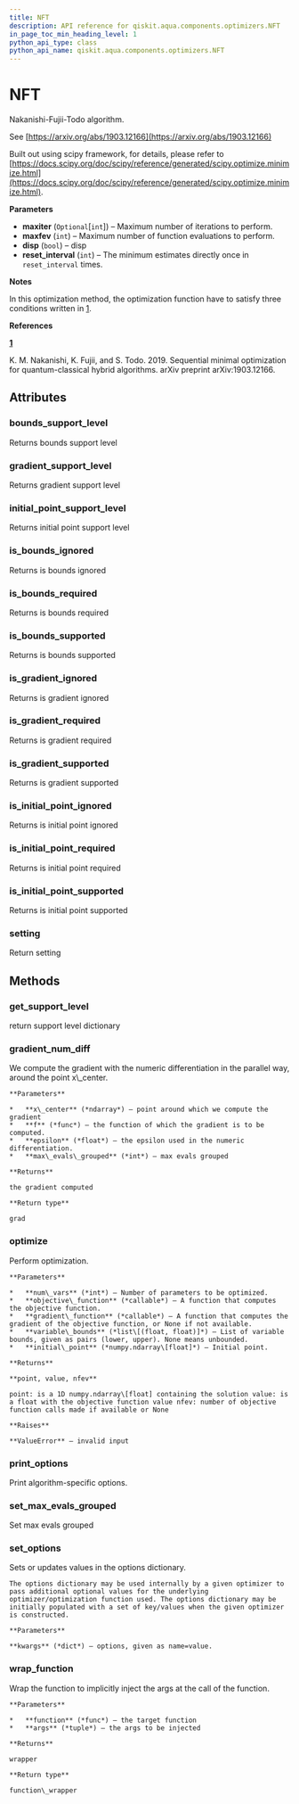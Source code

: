 ```yaml
---
title: NFT
description: API reference for qiskit.aqua.components.optimizers.NFT
in_page_toc_min_heading_level: 1
python_api_type: class
python_api_name: qiskit.aqua.components.optimizers.NFT
---
```


# NFT

<Class id="qiskit.aqua.components.optimizers.NFT" isDedicatedPage={true} github="https://github.com/qiskit-community/qiskit-aqua/tree/stable/0.7/qiskit/aqua/components/optimizers/nft.py" signature="NFT(maxiter=None, maxfev=1024, disp=False, reset_interval=32)" modifiers="class">
  Nakanishi-Fujii-Todo algorithm.

  See [https://arxiv.org/abs/1903.12166](https://arxiv.org/abs/1903.12166)

  Built out using scipy framework, for details, please refer to [https://docs.scipy.org/doc/scipy/reference/generated/scipy.optimize.minimize.html](https://docs.scipy.org/doc/scipy/reference/generated/scipy.optimize.minimize.html).

  **Parameters**

  *   **maxiter** (`Optional`\[`int`]) – Maximum number of iterations to perform.
  *   **maxfev** (`int`) – Maximum number of function evaluations to perform.
  *   **disp** (`bool`) – disp
  *   **reset\_interval** (`int`) – The minimum estimates directly once in `reset_interval` times.

  **Notes**

  In this optimization method, the optimization function have to satisfy three conditions written in   <span id="id1" />[1](#id2).

  **References**

  <span id="id2" />

  **[1](#id1)**

  K. M. Nakanishi, K. Fujii, and S. Todo. 2019. Sequential minimal optimization for quantum-classical hybrid algorithms. arXiv preprint arXiv:1903.12166.

  ## Attributes

  <span id="nft-bounds-support-level" />

  ### bounds\_support\_level

  <Attribute id="qiskit.aqua.components.optimizers.NFT.bounds_support_level">
    Returns bounds support level
  </Attribute>

  <span id="nft-gradient-support-level" />

  ### gradient\_support\_level

  <Attribute id="qiskit.aqua.components.optimizers.NFT.gradient_support_level">
    Returns gradient support level
  </Attribute>

  <span id="nft-initial-point-support-level" />

  ### initial\_point\_support\_level

  <Attribute id="qiskit.aqua.components.optimizers.NFT.initial_point_support_level">
    Returns initial point support level
  </Attribute>

  <span id="nft-is-bounds-ignored" />

  ### is\_bounds\_ignored

  <Attribute id="qiskit.aqua.components.optimizers.NFT.is_bounds_ignored">
    Returns is bounds ignored
  </Attribute>

  <span id="nft-is-bounds-required" />

  ### is\_bounds\_required

  <Attribute id="qiskit.aqua.components.optimizers.NFT.is_bounds_required">
    Returns is bounds required
  </Attribute>

  <span id="nft-is-bounds-supported" />

  ### is\_bounds\_supported

  <Attribute id="qiskit.aqua.components.optimizers.NFT.is_bounds_supported">
    Returns is bounds supported
  </Attribute>

  <span id="nft-is-gradient-ignored" />

  ### is\_gradient\_ignored

  <Attribute id="qiskit.aqua.components.optimizers.NFT.is_gradient_ignored">
    Returns is gradient ignored
  </Attribute>

  <span id="nft-is-gradient-required" />

  ### is\_gradient\_required

  <Attribute id="qiskit.aqua.components.optimizers.NFT.is_gradient_required">
    Returns is gradient required
  </Attribute>

  <span id="nft-is-gradient-supported" />

  ### is\_gradient\_supported

  <Attribute id="qiskit.aqua.components.optimizers.NFT.is_gradient_supported">
    Returns is gradient supported
  </Attribute>

  <span id="nft-is-initial-point-ignored" />

  ### is\_initial\_point\_ignored

  <Attribute id="qiskit.aqua.components.optimizers.NFT.is_initial_point_ignored">
    Returns is initial point ignored
  </Attribute>

  <span id="nft-is-initial-point-required" />

  ### is\_initial\_point\_required

  <Attribute id="qiskit.aqua.components.optimizers.NFT.is_initial_point_required">
    Returns is initial point required
  </Attribute>

  <span id="nft-is-initial-point-supported" />

  ### is\_initial\_point\_supported

  <Attribute id="qiskit.aqua.components.optimizers.NFT.is_initial_point_supported">
    Returns is initial point supported
  </Attribute>

  <span id="nft-setting" />

  ### setting

  <Attribute id="qiskit.aqua.components.optimizers.NFT.setting">
    Return setting
  </Attribute>

  ## Methods

  <span id="nft-get-support-level" />

  ### get\_support\_level

  <Function id="qiskit.aqua.components.optimizers.NFT.get_support_level" signature="NFT.get_support_level()">
    return support level dictionary
  </Function>

  <span id="nft-gradient-num-diff" />

  ### gradient\_num\_diff

  <Function id="qiskit.aqua.components.optimizers.NFT.gradient_num_diff" signature="NFT.gradient_num_diff(x_center, f, epsilon, max_evals_grouped=1)" modifiers="static">
    We compute the gradient with the numeric differentiation in the parallel way, around the point x\_center.

    **Parameters**

    *   **x\_center** (*ndarray*) – point around which we compute the gradient
    *   **f** (*func*) – the function of which the gradient is to be computed.
    *   **epsilon** (*float*) – the epsilon used in the numeric differentiation.
    *   **max\_evals\_grouped** (*int*) – max evals grouped

    **Returns**

    the gradient computed

    **Return type**

    grad
  </Function>

  <span id="nft-optimize" />

  ### optimize

  <Function id="qiskit.aqua.components.optimizers.NFT.optimize" signature="NFT.optimize(num_vars, objective_function, gradient_function=None, variable_bounds=None, initial_point=None)">
    Perform optimization.

    **Parameters**

    *   **num\_vars** (*int*) – Number of parameters to be optimized.
    *   **objective\_function** (*callable*) – A function that computes the objective function.
    *   **gradient\_function** (*callable*) – A function that computes the gradient of the objective function, or None if not available.
    *   **variable\_bounds** (*list\[(float, float)]*) – List of variable bounds, given as pairs (lower, upper). None means unbounded.
    *   **initial\_point** (*numpy.ndarray\[float]*) – Initial point.

    **Returns**

    **point, value, nfev**

    point: is a 1D numpy.ndarray\[float] containing the solution value: is a float with the objective function value nfev: number of objective function calls made if available or None

    **Raises**

    **ValueError** – invalid input
  </Function>

  <span id="nft-print-options" />

  ### print\_options

  <Function id="qiskit.aqua.components.optimizers.NFT.print_options" signature="NFT.print_options()">
    Print algorithm-specific options.
  </Function>

  <span id="nft-set-max-evals-grouped" />

  ### set\_max\_evals\_grouped

  <Function id="qiskit.aqua.components.optimizers.NFT.set_max_evals_grouped" signature="NFT.set_max_evals_grouped(limit)">
    Set max evals grouped
  </Function>

  <span id="nft-set-options" />

  ### set\_options

  <Function id="qiskit.aqua.components.optimizers.NFT.set_options" signature="NFT.set_options(**kwargs)">
    Sets or updates values in the options dictionary.

    The options dictionary may be used internally by a given optimizer to pass additional optional values for the underlying optimizer/optimization function used. The options dictionary may be initially populated with a set of key/values when the given optimizer is constructed.

    **Parameters**

    **kwargs** (*dict*) – options, given as name=value.
  </Function>

  <span id="nft-wrap-function" />

  ### wrap\_function

  <Function id="qiskit.aqua.components.optimizers.NFT.wrap_function" signature="NFT.wrap_function(function, args)" modifiers="static">
    Wrap the function to implicitly inject the args at the call of the function.

    **Parameters**

    *   **function** (*func*) – the target function
    *   **args** (*tuple*) – the args to be injected

    **Returns**

    wrapper

    **Return type**

    function\_wrapper
  </Function>
</Class>

